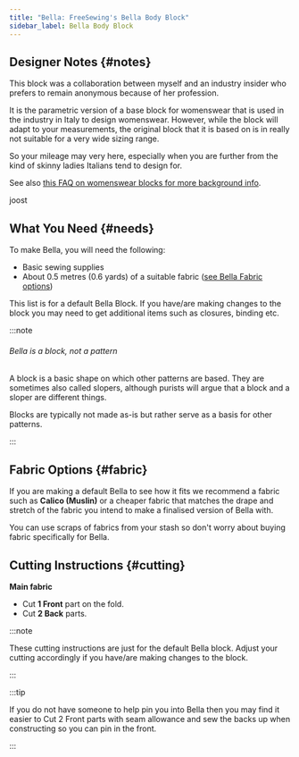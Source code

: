 ```yaml
---
title: "Bella: FreeSewing's Bella Body Block"
sidebar_label: Bella Body Block
---
```


<DesignInfo design="bella" />

## Designer Notes {#notes}

This block was a collaboration between myself and an industry insider who prefers to remain anonymous because of her profession.

It is the parametric version of a base block for womenswear that is used in the industry in Italy to design womenswear.
However, while the block will adapt to your measurements, the original block that it is based on is in really not suitable for a very wide sizing range.

So your mileage may very here, especially when you are further from the kind of skinny ladies Italians tend to design for.

See also [this FAQ on womenswear blocks for more background info](/docs/about/faq/womenswear-blocks).

joost

## What You Need {#needs}

To make Bella, you will need the following:

- Basic sewing supplies
- About 0.5 metres (0.6 yards) of a suitable fabric ([see Bella Fabric options](/docs/designs/bella/fabric/))

This list is for a default Bella Block. If you have/are making changes to the block you may need to get additional items such as closures, binding etc.

:::note

###### Bella is a block, not a pattern

A block is a basic shape on which other patterns are based.
They are sometimes also called slopers, although purists will argue that a block and a sloper are different things.

Blocks are typically not made as-is but rather serve as a basis for other patterns.

:::

## Fabric Options {#fabric}

If you are making a default Bella to see how it fits we recommend a fabric such as **Calico (Muslin)** or a cheaper fabric that matches the drape and stretch of the fabric you intend to make a finalised version of Bella with.

You can use scraps of fabrics from your stash so don't worry about buying fabric specifically for Bella.

## Cutting Instructions {#cutting}

**Main fabric**

- Cut **1 Front** part on the fold.
- Cut **2 Back** parts.

:::note

These cutting instructions are just for the default Bella block. Adjust your cutting accordingly if you have/are making changes to the block.

:::

:::tip

If you do not have someone to help pin you into Bella then you may find it easier to Cut 2 Front parts with seam allowance and sew the backs up when constructing so you can pin in the front.

:::
